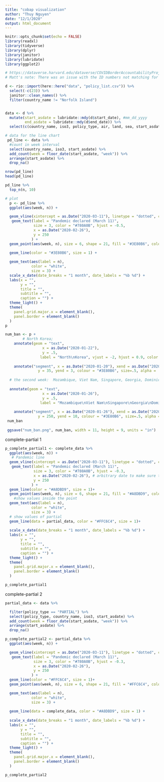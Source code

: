 ```yaml
---
title: "cobap visualization"
author: "Thuy Nguyen"
date: "12/1/2020"
output: html_document
---
```


```r
knitr::opts_chunk$set(echo = FALSE)
library(readxl)
library(tidyverse)
library(dplyr)
library(janitor)
library(lubridate)
library(ggplot2)

# https://dataverse.harvard.edu/dataverse/COVIDBorderAccountabilityProjectCOBAP downloaded March 15, 2021
# Matt's note: There was an issue with the ID numbers not matching for duplicate removal due to some extra spaces, sorry about that. # Please delete the norfolk policy from the CSV (row 337), and I will fix in the next release

d <- rio::import(here::here("data", "policy_list.csv")) %>% 
  select(-c(23)) %>% 
  janitor::clean_names() %>% 
  filter(country_name != "Norfolk Island")


data <- d %>% 
  mutate(start_asdate = lubridate::mdy(d$start_date), #mm_dd_yyyy
         end_asdate = lubridate::mdy(d$end_date)) %>% 
  select(c(country_name, iso3, policy_type, air, land, sea, start_asdate, end_asdate))
```

```r
# data for the line chart
 pd_line <- data %>% 
  #count in week interval
  select(country_name, iso3, start_asdate) %>% 
  add_count(week = floor_date(start_asdate, "week")) %>% 
  arrange(start_asdate) %>% 
  drop_na()

nrow(pd_line) 
head(pd_line)

pd_line %>% 
  top_n(n, 10)

```

```r

# plot
  p <- pd_line %>% 
  ggplot(aes(week, n)) +

  geom_vline(xintercept = as.Date("2020-03-11"), linetype = "dotted", color = "#780A0B") +
   geom_text(label = "Pandemic declared (March 11)", 
             size = 3, color = "#780A0B", hjust = -0.5,
             x = as.Date("2020-02-26"), 
             y = 250
            ) + 
  geom_point(aes(week, n), size = 6, shape = 21, fill = "#3E80B6", color = "#3E80B6") +

  geom_line(color = "#3E80B6", size = 1) +
  
  geom_text(aes(label = n),
            color = "white",
            size = 3) + 
  scale_x_date(date_breaks = "1 month", date_labels = "%b %d") +
  labs(x = "",
       y = "",
       title = "", 
       subtitle = "",
       caption = "") + 
  theme_light() +
  theme(
    panel.grid.major.x = element_blank(),
    panel.border = element_blank()
  )
p
```

```r
num_ban <- p + 
        # North Korea; 
    annotate(geom = "text", 
                 x = as.Date("2020-01-22"), 
                 y = .5,
                label = "North\nKorea", vjust = -2, hjust = 0.9, color = "#3E80B6") +
                
    annotate("segment", x = as.Date("2020-01-20"), xend = as.Date("2020-01-20"), # arbitrary date
               y = 35, yend = 3, colour = "#3E80B6", size=.5, alpha = .5) +   
  
  # the second week:  Mozambique, Viet Nam, Singapore, Georgia, Dominica, Israel, Guatemala, Italy, Pakistan, Russia, Kiribati, Kyrgyzstan, Palau
 
  annotate(geom = "text", 
                 x = as.Date("2020-01-26"), 
                 y = .5,
                label = "Mozambique\nViet Nam\nSingapore\nGeorgia\nDominica\nIsrael\nGuatemala\nItaly\nPakistan\nRussia\nKiribati\nKyrgyzstan\nPalau", vjust = - 0.8, hjust = 0, color = "#3E80B6") +
                
    annotate("segment", x = as.Date("2020-01-26"), xend = as.Date("2020-01-26"), 
               y = 250, yend = 10, colour = "#3E80B6", size=.5, alpha = .5) 
 num_ban
 
 ggsave("num_ban.png", num_ban, width = 11, height = 9, units = "in")
```

complete-partial 1
```r
p_complete_partial1 <- complete_data %>% 
  ggplot(aes(week, n)) +
   # Pandemic line
  geom_vline(xintercept = as.Date("2020-03-11"), linetype = "dotted", color = "#780A0B") +
   geom_text(label = "Pandemic declared (March 11)", 
             size = 3, color = "#780A0B", hjust = -0.3,
             x = as.Date("2020-02-26"), # arbitrary date to make sure the text does not cross the vline
             y = 250
            ) + 
  geom_line(color = "#A8DBD9", size = 1)+
  geom_point(aes(week, n), size = 6, shape = 21, fill = "#A8DBD9", color = "#A8DBD9") +
    #show values inside the point
  geom_text(aes(label = n),
            color = "white",
            size = 3) +
  # show values of partial 
  geom_line(data = partial_data, color = "#FFC6C4", size = 1)+
   
  scale_x_date(date_breaks = "1 month", date_labels = "%b %d") +
  labs(x = "",
       y = "",
       title = "", 
       subtitle = "",
       caption = "") + 
  theme_light() +
  theme(
    panel.grid.major.x = element_blank(),
    panel.border = element_blank()
  )

p_complete_partial1
```


complete-partial 2

```r
partial_data <- data %>% 

  filter(policy_type == "PARTIAL") %>% 
  select(policy_type, country_name, iso3, start_asdate) %>% 
  add_count(week = floor_date(start_asdate, "week")) %>% 
  arrange(start_asdate) %>% 
  drop_na()

p_complete_partial2 <- partial_data %>% 
  ggplot(aes(week, n)) +

  geom_vline(xintercept = as.Date("2020-03-11"), linetype = "dotted", color = "#780A0B") +
   geom_text(label = "Pandemic declared (March 11)", 
             size = 3, color = "#780A0B", hjust = -0.3,
             x = as.Date("2020-02-26"), 
             y = 250
            ) + 
  geom_line(color = "#FFC6C4", size = 1)+
  geom_point(aes(week, n), size = 6, shape = 21, fill = "#FFC6C4", color = "#FFC6C4") +

  geom_text(aes(label = n),
            color = "white",
            size = 3) +
  
  geom_line(data = complete_data, color = "#A8DBD9", size = 1) +
  
  scale_x_date(date_breaks = "1 month", date_labels = "%b %d") +
  labs(x = "",
       y = "",
       title = "", 
       subtitle = "",
       caption = "") + 
  theme_light() +
  theme(
    panel.grid.major.x = element_blank(),
    panel.border = element_blank()
  )

p_complete_partial2
```
